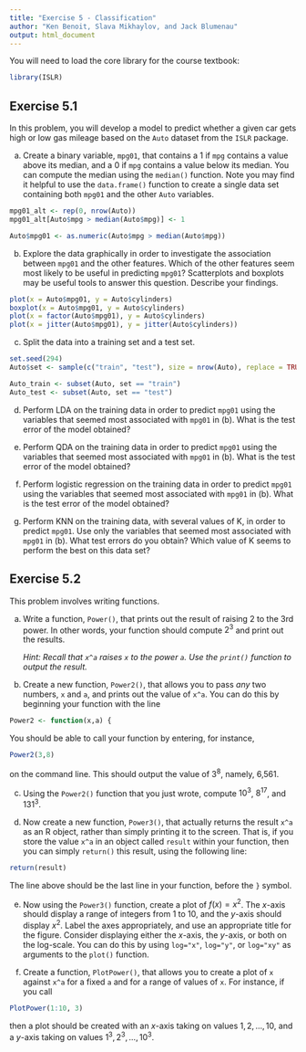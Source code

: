 ```yaml
---
title: "Exercise 5 - Classification"
author: "Ken Benoit, Slava Mikhaylov, and Jack Blumenau"
output: html_document
---
```


You will need to load the core library for the course textbook:
```r
library(ISLR)
```


## Exercise 5.1

In this problem, you will develop a model to predict whether a given car gets high or low gas mileage based on the `Auto` dataset from the `ISLR` package.

(a) Create a binary variable, `mpg01`, that contains a 1 if `mpg` contains a value above its median, and a 0 if `mpg` contains a value below its median. You can compute the median using the `median()` function. Note you may find it helpful to use the `data.frame()` function to create a single data set containing both `mpg01` and the other `Auto` variables.

```r
mpg01_alt <- rep(0, nrow(Auto))
mpg01_alt[Auto$mpg > median(Auto$mpg)] <- 1

Auto$mpg01 <- as.numeric(Auto$mpg > median(Auto$mpg))
```


(b) Explore the data graphically in order to investigate the association between `mpg01` and the other features. Which of the other features seem most likely to be useful in predicting `mpg01`? Scatterplots and boxplots may be useful tools to answer this question. Describe your findings.

```r
plot(x = Auto$mpg01, y = Auto$cylinders)
boxplot(x = Auto$mpg01, y = Auto$cylinders)
plot(x = factor(Auto$mpg01), y = Auto$cylinders)
plot(x = jitter(Auto$mpg01), y = jitter(Auto$cylinders))

```

(c) Split the data into a training set and a test set.

```r
set.seed(294)
Auto$set <- sample(c("train", "test"), size = nrow(Auto), replace = TRUE)

Auto_train <- subset(Auto, set == "train")
Auto_test <- subset(Auto, set == "test")
```

(d) Perform LDA on the training data in order to predict `mpg01` using the variables that seemed most associated with `mpg01` in (b). What is the test error of the model obtained?

(e) Perform QDA on the training data in order to predict `mpg01` using the variables that seemed most associated with `mpg01` in (b). What is the test error of the model obtained?

(f) Perform logistic regression on the training data in order to predict `mpg01` using the variables that seemed most associated with `mpg01` in (b). What is the test error of the model obtained?

(g) Perform KNN on the training data, with several values of K, in order to predict `mpg01`. Use only the variables that seemed most associated with `mpg01` in (b). What test errors do you obtain? Which value of K seems to perform the best on this data set?


## Exercise 5.2

This problem involves writing functions.

(a) Write a function, `Power()`, that prints out the result of raising 2 to the 3rd power. In other words, your function should compute $2^3$ and print out the results.

    *Hint: Recall that `x^a` raises `x` to the power `a`. Use the `print()` function to output the result.*

(b) Create a new function, `Power2()`, that allows you to pass *any* two numbers, `x` and `a`, and prints out the value of `x^a`. You can do this by beginning your function with the line
```r
Power2 <- function(x,a) {
```
You should be able to call your function by entering, for instance,
```r
Power2(3,8)
```
on the command line. This should output the value of $3^8$, namely, 6,561.

(c) Using the `Power2()` function that you just wrote, compute $10^3$, $8^{17}$, and $131^3$.

(d) Now create a new function, `Power3()`, that actually returns the result `x^a` as an R object, rather than simply printing it to the screen. That is, if you store the value `x^a` in an object called `result` within your function, then you can simply `return()` this result, using the following line:

```r
return(result)
```

The line above should be the last line in your function, before the `}` symbol.

(e) Now using the `Power3()` function, create a plot of $f(x) = x^2$. The $x$-axis should display a range of integers from 1 to 10, and the $y$-axis should display $x^2$. Label the axes appropriately, and use an appropriate title for the figure. Consider displaying either the $x$-axis, the $y$-axis, or both on the log-scale. You can do this by using `log="x"`, `log="y"`, or `log="xy"` as arguments to the `plot()` function.

(f) Create a function, `PlotPower()`, that allows you to create a plot of `x` against `x^a` for a fixed `a` and for a range of values of `x`. For instance, if you call
```r
PlotPower(1:10, 3)
```
then a plot should be created with an $x$-axis taking on values $1,2,\dots ,10$, and a $y$-axis taking on values $1^3,2^3,\dots ,10^3$.
